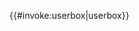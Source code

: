 {{#invoke:userbox|userbox}}<noinclude>
{{documentation}}
<!-- Categories go on the /doc subpage, and interwikis go on Wikidata. -->
</noinclude>